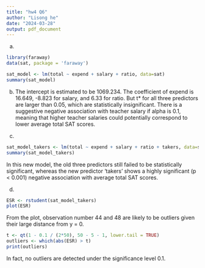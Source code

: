 ```yaml
---
title: "hw4 Q6"
author: "Lisong he"
date: "2024-03-28"
output: pdf_document
---
```


a)
```r
library(faraway)
data(sat, package = 'faraway')

sat_model <- lm(total ~ expend + salary + ratio, data=sat)
summary(sat_model)
```
b)
The intercept is estimated to be 1069.234. The coefficient of expend is 16.649, -8.823 for salary, and 6.33 for ratio. But t* for all three predictors are larger than 0.05, which are statistically insignificant. There is a suggestive negative association with teacher salary if alpha is 0.1, meaning that higher teacher salaries could potentially correspond to lower average total SAT scores.

c)
```r
sat_model_takers <- lm(total ~ expend + salary + ratio + takers, data=sat)
summary(sat_model_takers)
```
In this new model, the old three predictors still failed to be statistically significant, whereas the new predictor 'takers' shows a highly significant (p < 0.001) negative association with average total SAT scores.

d)
```r
ESR <- rstudent(sat_model_takers)
plot(ESR)
```
From the plot, observation number 44 and 48 are likely to be outliers given their large distance from y = 0.
```r
t <- qt(1 - 0.1 / (2*50), 50 - 5 - 1, lower.tail = TRUE)
outliers <- which(abs(ESR) > t)
print(outliers)
```
In fact, no outliers are detected under the significance level 0.1. 
